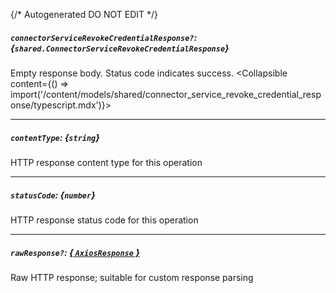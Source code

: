 {/* Autogenerated DO NOT EDIT  */}

##### `connectorServiceRevokeCredentialResponse?`: *{`shared.ConnectorServiceRevokeCredentialResponse`}*
Empty response body. Status code indicates success.
<Collapsible content={() => import('/content/models/shared/connector_service_revoke_credential_response/typescript.mdx')}>
</Collapsible>

---
##### `contentType`: *{`string`}*
HTTP response content type for this operation

---
##### `statusCode`: *{`number`}*
HTTP response status code for this operation

---
##### `rawResponse?`: [*{ `AxiosResponse` }*](https://axios-http.com/docs/res_schema)
Raw HTTP response; suitable for custom response parsing

